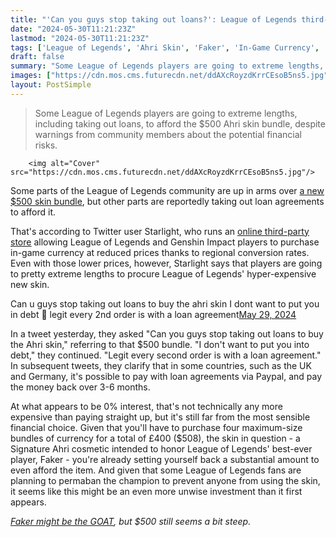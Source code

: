 ```yaml
---
title: "'Can you guys stop taking out loans?': League of Legends third-party store says players are getting into debt to afford new $500 skin"
date: "2024-05-30T11:21:23Z"
lastmod: "2024-05-30T11:21:23Z"
tags: ['League of Legends', 'Ahri Skin', 'Faker', 'In-Game Currency', 'Microtransactions', 'Financial Planning']
draft: false
summary: "Some League of Legends players are going to extreme lengths, including taking out loans, to afford the $500 Ahri skin bundle, despite warnings from community members about the potential financial risks."
images: ["https://cdn.mos.cms.futurecdn.net/ddAXcRoyzdKrrCEsoB5ns5.jpg"]
layout: PostSimple
---
```

> Some League of Legends players are going to extreme lengths, including taking out loans, to afford the $500 Ahri skin bundle, despite warnings from community members about the potential financial risks.


        <img alt="Cover" src="https://cdn.mos.cms.futurecdn.net/ddAXcRoyzdKrrCEsoB5ns5.jpg"/>
        
Some parts of the League of Legends community are up in arms over [a new $500 skin bundle](https://www.gamesradar.com/games/league-of-legends/league-of-legends-has-a-new-skin-to-commemorate-esports-goat-faker-and-with-its-near-dollar500-price-tag-its-already-got-players-planning-forced-boycotts-as-a-form-of-protest/), but other parts are reportedly taking out loan agreements to afford it.

That's according to Twitter user Starlight, who runs an [<u>online third-party store</u>](https://lolrpshop.com/shop) allowing League of Legends and Genshin Impact players to purchase in-game currency at reduced prices thanks to regional conversion rates. Even with those lower prices, however, Starlight says that players are going to pretty extreme lengths to procure League of Legends' hyper-expensive new skin.

Can u guys stop taking out loans to buy the ahri skin I dont want to put you in debt 🥹 legit every 2nd order is with a loan agreement[May 29, 2024](https://twitter.com/StarlightAPM/status/1795807222989021333)

In a tweet yesterday, they asked "Can you guys stop taking out loans to buy the Ahri skin," referring to that $500 bundle. "I don't want to put you into debt," they continued. "Legit every second order is with a loan agreement." In subsequent tweets, they clarify that in some countries, such as the UK and Germany, it's possible to pay with loan agreements via Paypal, and pay the money back over 3-6 months.

At what appears to be 0% interest, that's not technically any more expensive than paying straight up, but it's still far from the most sensible financial choice. Given that you'll have to purchase four maximum-size bundles of currency for a total of £400 ($508), the skin in question - a Signature Ahri cosmetic intended to honor League of Legends' best-ever player, Faker - you're already setting yourself back a substantial amount to even afford the item. And given that some League of Legends fans are planning to permaban the champion to prevent anyone from using the skin, it seems like this might be an even more unwise investment than it first appears.

[<em>Faker might be the GOAT</em>](https://www.gamesradar.com/league-of-legends-worlds-2023-faker/)*, but $500 still seems a bit steep.*
        